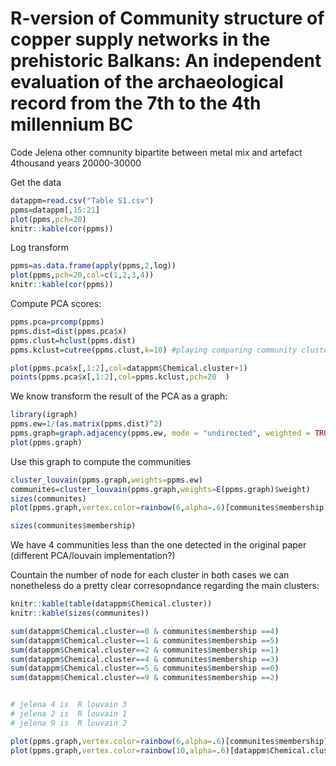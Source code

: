 # R-version of Community structure of copper supply networks in the prehistoric Balkans: An independent evaluation of the archaeological record from the 7th to the 4th millennium BC

Code Jelena other comnunity bipartite between metal mix and artefact
4thousand years
20000-30000

Get the data 

```r
datappm=read.csv("Table S1.csv")
ppms=datappm[,15:21]
plot(ppms,pch=20)
knitr::kable(cor(ppms))
```

Log transform

```r
ppms=as.data.frame(apply(ppms,2,log))
plot(ppms,pch=20,col=c(1,2,3,4))
knitr::kable(cor(ppms))
```

Compute PCA scores:

```r
ppms.pca=prcomp(ppms)
ppms.dist=dist(ppms.pca$x)
ppms.clust=hclust(ppms.dist)
ppms.kclust=cutree(ppms.clust,k=10) #playing comparing community cluster vs simple hierarchical clustering

plot(ppms.pca$x[,1:2],col=datappm$Chemical.cluster+1)
points(ppms.pca$x[,1:2],col=ppms.kclust,pch=20  )
```
We know transform the result of the PCA as a graph:

```r

library(igraph)
ppms.ew=1/(as.matrix(ppms.dist)^2)
ppms.graph=graph.adjacency(ppms.ew, mode = "undirected", weighted = TRUE, diag = FALSE)
plot(ppms.graph)
```

Use this graph to  compute the communities

```r
cluster_louvain(ppms.graph,weights=ppms.ew)
communites=cluster_louvain(ppms.graph,weights=E(ppms.graph)$weight)
sizes(communites)
plot(ppms.graph,vertex.color=rainbow(6,alpha=.6)[communites$membership],edges.color=NA)

sizes(communites$membership)
```

We have 4 communities less than the one detected in the original paper (different PCA/louvain implementation?)

Countain the number of node for each cluster in both cases we can nonetheless do a pretty clear corresopndance regarding the main clusters:

```r
knitr::kable(table(datappm$Chemical.cluster))
knitr::kable(sizes(communites))

sum(datappm$Chemical.cluster==0 & communites$membership ==4)
sum(datappm$Chemical.cluster==1 & communites$membership ==5)
sum(datappm$Chemical.cluster==2 & communites$membership ==1)
sum(datappm$Chemical.cluster==4 & communites$membership ==3)
sum(datappm$Chemical.cluster==5 & communites$membership ==6)
sum(datappm$Chemical.cluster==9 & communites$membership ==2)


# jelena 4 is  R louvain 3
# jelena 2 is  R louvain 1
# jelena 9 is  R louvain 2
```


```r
plot(ppms.graph,vertex.color=rainbow(6,alpha=.6)[communites$membership],edges.color=NA)
plot(ppms.graph,vertex.color=rainbow(10,alpha=.6)[datappm$Chemical.cluster],edges.color=NA)
```

